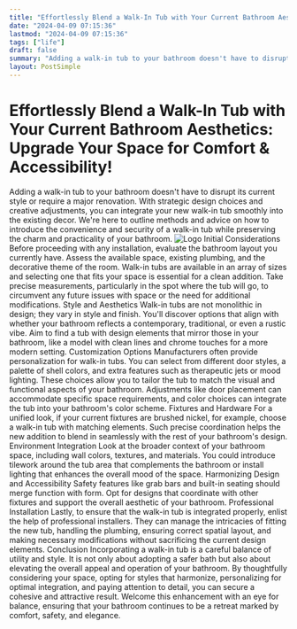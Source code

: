 ```yaml
---
title: "Effortlessly Blend a Walk-In Tub with Your Current Bathroom Aesthetics: Upgrade Your Space for Comfort & Accessibility!"
date: "2024-04-09 07:15:36"
lastmod: "2024-04-09 07:15:36"
tags: ["life"]
draft: false
summary: "Adding a walk-in tub to your bathroom doesn't have to disrupt its current style or require a major renovation. With strategic design choices and creative adjustments, you can integrate your new walk-in tub smoothly into the existing decor. We're here to outline methods and advice on how to introduce the convenience and security of a walk-in tub while preserving the charm and practicality of your bathroom."
layout: PostSimple
---
```

# Effortlessly Blend a Walk-In Tub with Your Current Bathroom Aesthetics: Upgrade Your Space for Comfort & Accessibility!
Adding a walk-in tub to your bathroom doesn't have to disrupt its current style or require a major renovation. With strategic design choices and creative adjustments, you can integrate your new walk-in tub smoothly into the existing decor. We're here to outline methods and advice on how to introduce the convenience and security of a walk-in tub while preserving the charm and practicality of your bathroom.
<img alt="Logo" src="https://cdn.seniorsselection.com/src_image/cbb40928045bfbd4cbc36b27b89f64d5.webp"/>
Initial Considerations
Before proceeding with any installation, evaluate the bathroom layout you currently have. Assess the available space, existing plumbing, and the decorative theme of the room. Walk-in tubs are available in an array of sizes and selecting one that fits your space is essential for a clean addition. Take precise measurements, particularly in the spot where the tub will go, to circumvent any future issues with space or the need for additional modifications.
Style and Aesthetics
Walk-in tubs are not monolithic in design; they vary in style and finish. You'll discover options that align with whether your bathroom reflects a contemporary, traditional, or even a rustic vibe. Aim to find a tub with design elements that mirror those in your bathroom, like a model with clean lines and chrome touches for a more modern setting.
Customization Options
Manufacturers often provide personalization for walk-in tubs. You can select from different door styles, a palette of shell colors, and extra features such as therapeutic jets or mood lighting. These choices allow you to tailor the tub to match the visual and functional aspects of your bathroom. Adjustments like door placement can accommodate specific space requirements, and color choices can integrate the tub into your bathroom's color scheme.
Fixtures and Hardware
For a unified look, if your current fixtures are brushed nickel, for example, choose a walk-in tub with matching elements. Such precise coordination helps the new addition to blend in seamlessly with the rest of your bathroom's design.
Environment Integration
Look at the broader context of your bathroom space, including wall colors, textures, and materials. You could introduce tilework around the tub area that complements the bathroom or install lighting that enhances the overall mood of the space.
Harmonizing Design and Accessibility
Safety features like grab bars and built-in seating should merge function with form. Opt for designs that coordinate with other fixtures and support the overall aesthetic of your bathroom.
Professional Installation
Lastly, to ensure that the walk-in tub is integrated properly, enlist the help of professional installers. They can manage the intricacies of fitting the new tub, handling the plumbing, ensuring correct spatial layout, and making necessary modifications without sacrificing the current design elements.
Conclusion
Incorporating a walk-in tub is a careful balance of utility and style. It is not only about adopting a safer bath but also about elevating the overall appeal and operation of your bathroom. By thoughtfully considering your space, opting for styles that harmonize, personalizing for optimal integration, and paying attention to detail, you can secure a cohesive and attractive result. Welcome this enhancement with an eye for balance, ensuring that your bathroom continues to be a retreat marked by comfort, safety, and elegance.
        